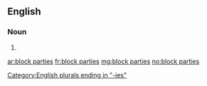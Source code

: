 ==English==

===Noun===
{{head|en|plural|head=[[block]] [[parties]]}}
# {{plural of|block party|lang=en|nocat=1}}

[[Category:English plurals ending in "-ies"]]

[[ar:block parties]]
[[fr:block parties]]
[[mg:block parties]]
[[no:block parties]]